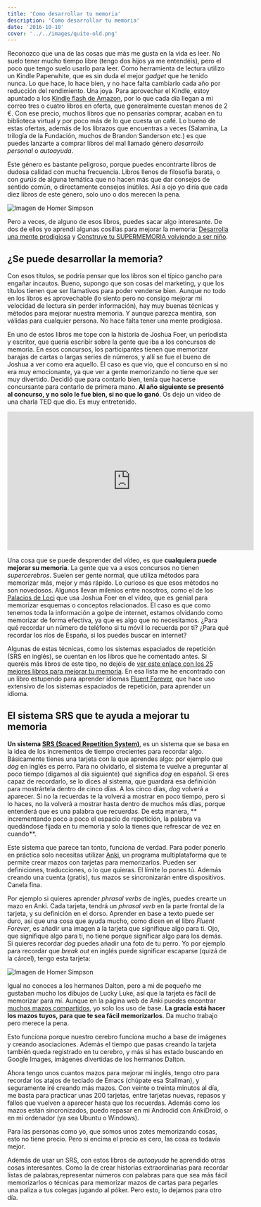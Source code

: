 ```yaml
---
title: 'Como desarrollar tu memoria'
description: 'Como desarrollar tu memoria'
date: '2016-10-10'
cover: '../../images/quite-old.png'
---
```


Reconozco que una de las cosas que más me gusta en la vida es leer. No suelo tener mucho tiempo libre (tengo dos hijos ya me entendéis), pero el poco que tengo suelo usarlo para leer. Como herramienta de lectura utilizo un Kindle Paperwhite, que es sin duda el mejor *gadget* que he tenido nunca. Lo que hace, lo hace bien, y no hace falta cambiarlo cada año por reducción del rendimiento. Una joya. Para aprovechar el Kindle, estoy apuntado a los [Kindle flash de Amazon](https://www.amazon.es/gp/feature.html?ie=UTF8&docId=1000626083), por lo que cada día llegan a mi correo tres o cuatro libros en oferta, que generalmente cuestan menos de 2 €. Con ese precio, muchos libros que no pensarías comprar, acaban en tu biblioteca virtual y por poco más de lo que cuesta un café. Lo bueno de estas ofertas, además de los librazos que encuentras a veces (Salamina, La trilogía de la Fundación, muchos de Brandon Sanderson etc.) es que puedes lanzarte a comprar libros del mal llamado género *desarrollo personal* o *autoayuda*. 

Este género es bastante peligroso, porque puedes encontrarte libros de dudosa calidad con mucha frecuencia. Libros llenos de filosofía barata, o con *gurús* de alguna temática que no hacen más que dar consejos de sentido común, o directamente consejos inútiles. Así a ojo yo diría que cada diez libros de este género, solo uno o dos merecen la pena.

![Imagen de Homer Simpson](http://www.charlascylon.com/img/posts/2016/homer.jpg)

Pero a veces, de alguno de esos libros, puedes sacar algo interesante. De dos de ellos yo aprendí algunas cosillas para mejorar la memoria: [Desarrolla una mente prodigiosa](https://www.amazon.es/Desarrolla-Mente-Prodigiosa-Best-Book/dp/8441421269/ref=sr_1_1?ie=UTF8&qid=1476040370&sr=8-1&keywords=desarrolla+una+mente+prodigiosa) y [Construye tu SUPERMEMORIA volviendo a ser niño](https://www.amazon.es/Construye-SUPERMEMORIA-volviendo-ser-ni%C3%B1o-ebook/dp/B015VIANCK/ref=sr_1_2?ie=UTF8&qid=1476040370&sr=8-2&keywords=desarrolla+una+mente+prodigiosa). 


## ¿Se puede desarrollar la memoria?

Con esos títulos, se podría pensar que los libros son el típico gancho para engañar incautos. Bueno, supongo que son cosas del marketing, y que los títulos tienen que ser llamativos para poder venderse bien. Aunque no todo en los libros es aprovechable (lo siento pero no consigo mejorar mi velocidad de lectura sin perder información), hay muy buenas técnicas y métodos para mejorar nuestra memoria. Y aunque parezca mentira, son válidas para cualquier persona. No hace falta tener una mente prodigiosa.

En uno de estos libros me tope con la historia de Joshua Foer, un periodista y escritor, que quería escribir sobre la gente que iba a los concursos de memoria. En esos concursos, los participantes tienen que memorizar barajas de cartas o largas series de números, y allí se fue el bueno de Joshua a ver como era aquello. El caso es que vio, que el concurso en si no era muy emocionante, ya que ver a gente memorizando no tiene que ser muy divertido. Decidió que para contarlo bien, tenía que hacerse concursante para contarlo de primera mano. **Al año siguiente se presentó al concurso, y no solo le fue bien, si no que lo ganó**. Os dejo un vídeo de una charla TED que dio. Es muy entretenido.

<iframe width="560" height="315" src="https://www.youtube.com/embed/U6PoUg7jXsA" frameborder="0" allowfullscreen></iframe>

Una cosa que se puede desprender del vídeo, es que **cualquiera puede mejorar su memoria**. La gente que va a esos concursos no tienen *supercerebros*. Suelen ser gente normal, que utiliza métodos para memorizar más, mejor y más rápido. Lo curioso es que esos métodos no son novedosos. Algunos llevan milenios entre nosotros, como el de los [Palacios de Loci](https://es.wikipedia.org/wiki/Palacio_de_la_memoria) que usa Joshua Foer en el vídeo, que es genial para memorizar esquemas o conceptos relacionados. El caso es que como tenemos toda la información a golpe de internet, estamos olvidando como memorizar de forma efectiva, ya que es algo que no necesitamos. ¿Para qué recordar un número de teléfono si tu móvil lo recuerda por ti? ¿Para qué recordar los ríos de España, si los puedes buscar en internet?

Algunas de estas técnicas, como los sistemas espaciados de repetición (SRS en inglés), se cuentan en los libros que he comentado antes. Si queréis más libros de este tipo, no dejéis de [ver este enlace con los 25 mejores libros para mejorar tu memoria](http://www.multipotens.com/memory-improvement-books/?utm_medium=email&utm_source=other&utm_campaign=opencourse.GdeNrll1EeSROyIACtiVvg.announcements%7Eopencourse.GdeNrll1EeSROyIACtiVvg.819FcHXgEeawABKCSjpYXw). En esa lista me he encontrado con un libro estupendo para aprender idiomas [Fluent Forever](https://www.amazon.es/Fluent-Forever-Learn-Language-Forget-ebook/dp/B00IBZ405W/ref=sr_1_1?s=digital-text&ie=UTF8&qid=1476045593&sr=1-1&keywords=fluent+forever), que hace uso extensivo de los sistemas espaciados de repetición, para aprender un idioma. 

## El sistema SRS que te ayuda a mejorar tu memoria

**Un sistema [SRS (Spaced Repetition System)](https://es.wikipedia.org/wiki/Repaso_espaciado)**, es un sistema que se basa en la idea de los incrementos de tiempo crecientes para recordar algo. Básicamente  tienes una tarjeta con la que aprendes algo: por ejemplo que *dog* en inglés es perro. Para no olvidarlo, el sistema te vuelve a preguntar al poco tiempo (digamos al día siguiente) qué significa *dog* en español. Si eres capaz de recordarlo, se lo dices al sistema, que guardará esa definición para mostrártela dentro de cinco días. A los cinco días, *dog* volverá a aparecer. Si no la recuerdas te la volverá a mostrar en poco tiempo, pero si lo haces, no la volverá a mostrar hasta dentro de muchos más días, porque entenderá que es una palabra que recuerdas. De esta manera, ** incrementando poco a poco el espacio de repetición, la palabra va quedándose fijada en tu memoria y solo la tienes que refrescar de vez en cuando**.

Este sistema que parece tan tonto, funciona de verdad. Para poder ponerlo en práctica solo necesitas utilizar [Anki](http://ankisrs.net/), un programa multiplataforma que te permite crear mazos con tarjetas para memorizarlos. Pueden ser definiciones, traducciones, o lo que quieras. El límite lo pones tú. Además creando una cuenta (gratis), tus mazos se sincronizarán entre dispositivos. Canela fina.

Por ejemplo si quieres aprender *phrasal verbs* de inglés, puedes crearte un mazo en Anki. Cada tarjeta, tendrá un *phrasal verb* en la parte frontal de la tarjeta, y su definición en el dorso. Aprender en base a texto puede ser duro, así que una cosa que ayuda mucho, como dicen en el libro *Fluent Forever*, es añadir una imagen a la tarjeta que signifique algo para ti. Ojo, que signifique algo para ti, no tiene porque significar algo para los demás. Si quieres recordar *dog* puedes añadir una foto de tu perro. Yo por ejemplo para recordar que *break out* en inglés puede significar escaparse (quizá de la cárcel), tengo esta tarjeta:

![Imagen de Homer Simpson](http://www.charlascylon.com/img/posts/2016/breakout.png)

Igual no conoces a los hermanos Dalton, pero a mi de pequeño me gustaban mucho los dibujos de Lucky Luke, así que la tarjeta es fácil de memorizar para mí. Aunque en la página web de Anki puedes encontrar [muchos mazos compartidos](https://ankiweb.net/shared/decks/), yo solo los uso de base. **La gracia está hacer los mazos tuyos, para que te sea fácil memorizarlos**. Da mucho trabajo pero merece la pena.

Esto funciona porque nuestro cerebro funciona mucho a base de imágenes y creando asociaciones. Además el tiempo que pasas creando la tarjeta también queda registrado en tu cerebro, y más si has estado buscando en Google Images, imágenes divertidas de los hermanos Dalton.

Ahora tengo unos cuantos mazos para mejorar mi inglés, tengo otro para recordar los atajos de teclado de Emacs (chúpate esa Stallman), y seguramente iré creando más mazos. Con veinte o treinta minutos al día, me basta para practicar unas 200 tarjetas, entre tarjetas nuevas, repasos y fallos que vuelven a aparecer hasta que los recuerdas.  Además como los mazos están sincronizados, puedo repasar en mi Androdid con AnkiDroid, o en mi ordenador (ya sea Ubuntu o Windows).

Para las personas como yo, que somos unos zotes memorizando cosas, esto no tiene precio. Pero si encima el precio es cero, las cosa es todavía mejor.

Además de usar un SRS, con estos libros de *autoayuda* he aprendido otras cosas interesantes. Como la de crear historias extraordinarias para recordar listas de palabras,representar números con palabras para que sea más fácil memorizarlos o técnicas para memorizar mazos de cartas para pegarles una paliza a tus colegas jugando al póker. Pero esto, lo dejamos para otro día.